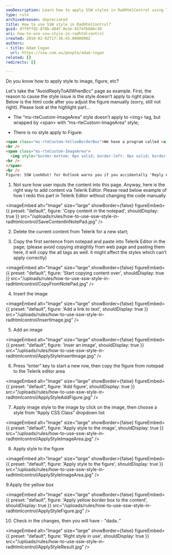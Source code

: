 ```yaml
---
seoDescription: Learn how to apply SSW styles in RadHtmlControl using Telerik Editor
type: rule
archivedreason: depreciated
title: How to use SSW style in RadHtmlControl?
guid: d7f9ffd2-878b-484f-8e3e-4574fb666c30
uri: how-to-use-ssw-style-in-radhtmlcontrol
created: 2010-02-02T17:36:43.0000000Z
authors:
- title: Adam Cogan
  url: https://ssw.com.au/people/adam-cogan
related: []
redirects: []

---
```


Do you know how to apply style to image, figure, etc?

Let's take the "AvoidReplyToAllWhenBcc" page as example.
First, the reason to cause the style issue is the style doesn’t apply to right place. Below is the html code after you adjust the figure manually (sorry, still not right). Please look at the highlight part...

* The “ms-rteCustom-ImageArea” style doesn’t apply to &lt;img&gt; tag, but wrapped by &lt;span&gt; with “ms-rteCustom-ImageArea” style;

* There is no style apply to Figure:

``` html
<span class="ms-rteCustom-YellowBorderBox">We have a program called <a href="https://ssw.com.au/LookOut"> SSW LookOut! for Outlook</a> to check for this rule.
<br />
<span class="ms-rteCustom-ImageArea">
  <img style="border-bottom: 0px solid; border-left: 0px solid; border-top: 0px solid; border-right: 0px solid;" border="0" alt="Lookout Reply All BCC Warning" src="https://ssw.com.au/LookOut/images/lookout-logo.jpg" />
<br />
</span>
<br />
Figure: SSW LookOut! for Outlook warns you if you accidentally 'Reply All' when you have been BCC'ed
```

1. Not sure how user inputs the  content into this page. Anyway, here is the right way to add content via Telerik Editor. Please read below example of how I redo this part in Telerik Editor without changing the code manually


<imageEmbed
  alt="Image"
  size="large"
  showBorder={false}
  figureEmbed={{
    preset: "default",
    figure: 'Copy content in the notepad',
    shouldDisplay: true
  }}
  src="/uploads/rules/how-to-use-ssw-style-in-radhtmlcontrol/SaveContentInNotePad.jpg"
/>

2. Delete the current content from Telerik for a new start;

3. Copy the first sentence from notepad and paste into Telerik Editor in the page; (please avoid copying straightly from web page and pasting them here, it will copy the all tags as well. it might affect the styles which can’t apply correctly)


<imageEmbed
  alt="Image"
  size="large"
  showBorder={false}
  figureEmbed={{
    preset: "default",
    figure: 'Start copying content over',
    shouldDisplay: true
  }}
  src="/uploads/rules/how-to-use-ssw-style-in-radhtmlcontrol/CopyFromNotePad.jpg"
/>

4. Insert the image


<imageEmbed
  alt="Image"
  size="large"
  showBorder={false}
  figureEmbed={{
    preset: "default",
    figure: 'Add a link to text',
    shouldDisplay: true
  }}
  src="/uploads/rules/how-to-use-ssw-style-in-radhtmlcontrol/InsertImage.jpg"
/>

5. Add an image


<imageEmbed
  alt="Image"
  size="large"
  showBorder={false}
  figureEmbed={{
    preset: "default",
    figure: 'Inser an image',
    shouldDisplay: true
  }}
  src="/uploads/rules/how-to-use-ssw-style-in-radhtmlcontrol/ApplyStyleInsertImage.jpg"
/>

6. Press “enter” key to start a new row, then copy the figure from notepad to the Telerik editor area


<imageEmbed
  alt="Image"
  size="large"
  showBorder={false}
  figureEmbed={{
    preset: "default",
    figure: 'Add figure',
    shouldDisplay: true
  }}
  src="/uploads/rules/how-to-use-ssw-style-in-radhtmlcontrol/ApplyStyleAddFigure.jpg"
/>

7. Apply image style to the image by click on the image, then choose a style from “Apply CSS Class” dropdown list


<imageEmbed
  alt="Image"
  size="large"
  showBorder={false}
  figureEmbed={{
    preset: "default",
    figure: 'Apply style to the image',
    shouldDisplay: true
  }}
  src="/uploads/rules/how-to-use-ssw-style-in-radhtmlcontrol/ApplyStyleImageArea.jpg"
/>

8. Apply style to the figure


<imageEmbed
  alt="Image"
  size="large"
  showBorder={false}
  figureEmbed={{
    preset: "default",
    figure: 'Apply style to the figure',
    shouldDisplay: true
  }}
  src="/uploads/rules/how-to-use-ssw-style-in-radhtmlcontrol/ApplyStyleImageArea.jpg"
/>

9.Apply the yellow box


<imageEmbed
  alt="Image"
  size="large"
  showBorder={false}
  figureEmbed={{
    preset: "default",
    figure: 'Apply yellow border box to the content',
    shouldDisplay: true
  }}
  src="/uploads/rules/how-to-use-ssw-style-in-radhtmlcontrol/ApplyStyleFigure.jpg"
/>

10. Check in the changes, then you will have - "dada.."


<imageEmbed
  alt="Image"
  size="large"
  showBorder={false}
  figureEmbed={{
    preset: "default",
    figure: 'Right style in use',
    shouldDisplay: true
  }}
  src="/uploads/rules/how-to-use-ssw-style-in-radhtmlcontrol/ApplyStyleResult.jpg"
/>